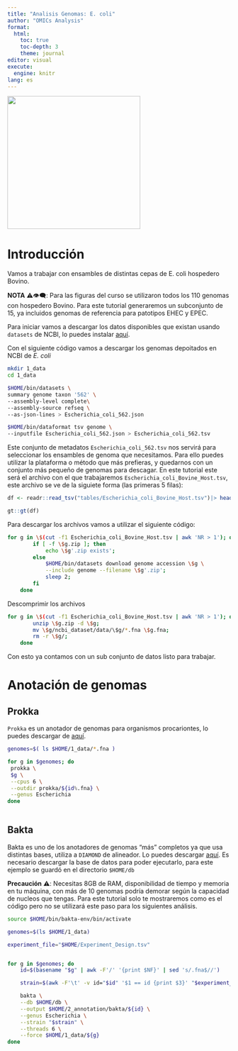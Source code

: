 ```yaml
---
title: "Analisis Genomas: E. coli"
author: "OMICs Analysis"
format: 
  html:
    toc: true
    toc-depth: 3
    theme: journal
editor: visual
execute:
  engine: knitr
lang: es
---
```


![](images/logo_OAN_for_white.png){fig-align="center" width="300"}

# Introducción

Vamos a trabajar con ensambles de distintas cepas de E. coli hospedero Bovino.

**NOTA** ⚠️👁️‍🗨️: Para las figuras del curso se utilizaron todos los 110 genomas con hospedero Bovino. Para este tutorial generaremos un subconjunto de 15, ya incluidos genomas de referencia para patotipos EHEC y EPEC.

Para iniciar vamos a descargar los datos disponibles que existan usando `datasets` de NCBI, lo puedes instalar [aquí](https://github.com/ncbi/datasets).

Con el siguiente código vamos a descargar los genomas depoitados en NCBI de *E. coli*

```bash
mkdir 1_data
cd 1_data

$HOME/bin/datasets \
summary genome taxon '562' \
--assembly-level complete\
--assembly-source refseq \
--as-json-lines > Escherichia_coli_562.json
```

```bash
$HOME/bin/dataformat tsv genome \
--inputfile Escherichia_coli_562.json > Escherichia_coli_562.tsv
```

Este conjunto de metadatos `Escherichia_coli_562.tsv` nos servirá para seleccionar los ensambles de genoma que necesitamos. Para ello puedes utilizar la plataforma o método que más prefieras, y quedarnos con un conjunto más pequeño de genomas para descagar. En este tutorial este será el archivo con el que trabajaremos `Escherichia_coli_Bovine_Host.tsv`, este archivo se ve de la siguiete forma (las primeras 5 filas):

```r
df <- readr::read_tsv("tables/Escherichia_coli_Bovine_Host.tsv")|> head(5)

gt::gt(df)
```

Para descargar los archivos vamos a utilizar el siguiente código:

```bash
for g in \$(cut -f1 Escherichia_coli_Bovine_Host.tsv | awk 'NR > 1'); do
        if [ -f \$g.zip ]; then
            echo \$g'.zip exists';
        else
            $HOME/bin/datasets download genome accession \$g \
            --include genome --filename \$g'.zip';
            sleep 2;
        fi
    done
```

Descomprimir los archivos

```bash
for g in \$(cut -f1 Escherichia_coli_Bovine_Host.tsv | awk 'NR > 1'); do
        unzip \$g.zip -d \$g;
        mv \$g/ncbi_dataset/data/\$g/*.fna \$g.fna;
        rm -r \$g/;
    done
```

Con esto ya contamos con un sub conjunto de datos listo para trabajar.

# Anotación de genomas

## Prokka

`Prokka` es un anotador de genomas para organismos procariontes, lo puedes descargar de [aquí](https://github.com/tseemann/prokka).

```bash
genomes=$( ls $HOME/1_data/*.fna )

for g in $genomes; do
 prokka \
 $g \
 --cpus 6 \
 --outdir prokka/${id%.fna} \
 --genus Escherichia
done
 
```

## Bakta

Bakta es uno de los anotadores de genomas "más" completos ya que usa distintas bases, utiliza a `DIAMOND` de alineador. Lo puedes descargar [aquí](https://github.com/oschwengers/bakta). Es necesario descargar la base de datos para poder ejecutarlo, para este ejemplo se guardó en el directorio `$HOME/db`

**Precaución** ⚠️: Necesitas 8GB de RAM, disponibilidad de tiempo y memoria en tu máquina, con más de 10 genomas podría demorar según la capacidad de nucleos que tengas. Para este tutorial solo te mostraremos como es el código pero no se utilizará este paso para los siguientes análisis.

```bash
source $HOME/bin/bakta-env/bin/activate
```

```bash
genomes=$(ls $HOME/1_data)

experiment_file="$HOME/Experiment_Design.tsv"


for g in $genomes; do
    id=$(basename "$g" | awk -F'/' '{print $NF}' | sed 's/.fna$//')

    strain=$(awk -F'\t' -v id="$id" '$1 == id {print $3}' "$experiment_file")

    bakta \
    --db $HOME/db \
    --output $HOME/2_annotation/bakta/${id} \
    --genus Escherichia \
    --strain "$strain" \
    --threads 6 \
    --force $HOME/1_data/${g}
done
```
